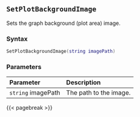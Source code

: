 ## `SetPlotBackgroundImage`

Sets the graph background\index{Images!graph backgrounds} (plot area) image.

### Syntax {-}

``` .lua
SetPlotBackgroundImage(string imagePath)
```

### Parameters {-}

**Parameter** | **Description**
| :-- | :-- |
|`string` imagePath | The path to the image. |

{{< pagebreak >}}
